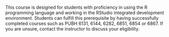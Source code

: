 This course is designed for students with proficiency in using the R programming language and working in the RStudio integrated development environment. Students can fulfill this prerequisite by having successfully completed courses such as PUBH 6131, 6144, 6282, 6851, 6854 or 6867. If you are unsure, contact the instructor to discuss your eligibility.